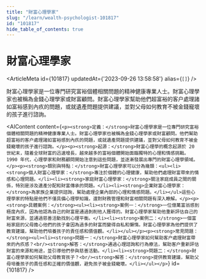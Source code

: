 ```yaml
---
title: "財富心理學家"
slug: "/learn/wealth-psychologist-101817"
id: "101817"
hide_table_of_contents: true
---
```



# 財富心理學家

<ArticleMeta id={101817} updatedAt={'2023-09-26 13:58:58'} alias={`[]`} />
<div className='border-solid border-b border-t-0 my-4 border-[var(--ifm-color-gray-300)]' />

財富心理學家是一位專門研究富裕個體相關問題的精神健康專業人士。財富心理學家也被稱為金錢心理學家或財富顧問。財富心理學家幫助他們超富裕的客户處理諸如富裕感到內疚的問題，或就遺產問題提供建議，並對父母如何教育不被金錢寵壞的孩子進行諮詢。

<AIContent content={`<p><strong>定義：</strong>財富心理學家是一位專門研究富裕個體相關問題的精神健康專業人士。財富心理學家也被稱為金錢心理學家或財富顧問。他們幫助超富裕的客户處理諸如富裕感到內疚的問題，或就遺產問題提供建議，並對父母如何教育不被金錢寵壞的孩子進行諮詢。</p><p><strong>起源：</strong>財富心理學的概念起源於 20 世紀末，隨着全球財富的迅速增長，越來越多的富裕個體開始面臨獨特的心理和情感挑戰。1990 年代，心理學家和財務顧問開始注意到這些問題，並逐漸發展出專門的財富心理學領域。</p><p><strong>類別與特點：</strong>財富心理學家可以分為幾類：<ul><li><strong>個人財富心理學家：</strong>專注於個體的心理健康，幫助他們處理財富帶來的情感和心理問題。</li><li><strong>家庭財富心理學家：</strong>關注家庭成員之間的關係，特別是涉及遺產分配和財富傳承的問題。</li><li><strong>企業財富心理學家：</strong>為家族企業提供諮詢，幫助處理企業內部的心理和情感問題。</li></ul>這些心理學家的特點是他們不僅具備心理學知識，還對財務管理和財富相關問題有深入瞭解。</p><p><strong>具體案例：</strong><ul><li><strong>案例一：</strong>一位億萬富翁感到極度內疚，因為他認為自己的財富是通過剝削他人獲得的。財富心理學家幫助他重新評估自己的財富來源，並通過慈善活動找到心理平衡。</li><li><strong>案例二：</strong>一個富裕家庭的父母擔心他們的孩子會因為過多的財富而變得自私和懶惰。財富心理學家為他們提供了教育建議，幫助他們培養孩子的責任感和價值觀。</li></ul></p><p><strong>常見問題：</strong><ul><li><strong>問題一：</strong>財富心理學家如何幫助客户處理財富帶來的內疚感？<br/><strong>解答：</strong>通過心理諮詢和行為療法，幫助客户重新評估財富的來源和用途，並引導他們參與慈善活動。</li><li><strong>問題二：</strong>財富心理學家如何幫助父母教育孩子？<br/><strong>解答：</strong>提供教育建議，幫助父母培養孩子的責任感和正確的價值觀，避免孩子被金錢寵壞。</li></ul></p>`} id={101817} />
